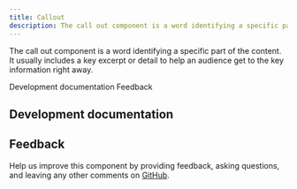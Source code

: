 ```yaml
---
title: Callout
description: The call out component is a word identifying a specific part of the content. It usually includes a key excerpt or detail to help an audience get to the key information right away.
---
```



<PageDescription>

The call out component is a word identifying a specific part of the content. It usually includes a key excerpt or detail to help an audience get to the key information right away.

</PageDescription>

<AnchorLinks>

<AnchorLink>Development documentation</AnchorLink>
<AnchorLink>Feedback</AnchorLink>

</AnchorLinks>


## Development documentation

<ComponentStatus name="Callout" type="ui" />

## Feedback

Help us improve this component by providing feedback, asking questions, and leaving any other comments on <a href="https://github.com/carbon-design-system/carbon-for-ibm-dotcom" target="_blank">GitHub</a>.
